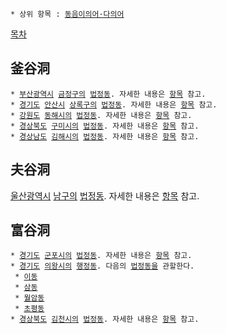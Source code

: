  * 상위 항목 : [[동음이의어·다의어]]

[[목차]]

== 釜谷洞 ==
 * [[부산광역시]] [[금정구]]의 [[법정동]]. 자세한 내용은 [[부곡동(부산)|항목]] 참고.
 * [[경기도]] [[안산시]] [[상록구]]의 [[법정동]]. 자세한 내용은 [[부곡동(안산)|항목]] 참고.
 * [[강원도]] [[동해시]]의 [[법정동]]. 자세한 내용은 [[부곡동(동해)|항목]] 참고.
 * [[경상북도]] [[구미시]]의 [[법정동]]. 자세한 내용은 [[부곡동(구미)|항목]] 참고.
 * [[경상남도]] [[김해시]]의 [[법정동]]. 자세한 내용은 [[부곡동(김해)|항목]] 참고.

== 夫谷洞 ==
[[울산광역시]] [[남구(울산)|남구]]의 [[법정동]]. 자세한 내용은 [[부곡동(울산)|항목]] 참고.

== 富谷洞 ==
 * [[경기도]] [[군포시]]의 [[법정동]]. 자세한 내용은 [[부곡동(군포)|항목]] 참고.
 * [[경기도]] [[의왕시]]의 [[행정동]]. 다음의 [[법정동]]을 관할한다.
  * [[이동]]
  * [[삼동#s.1|삼동]]
  * [[월암동]]
  * [[초평동]]
 * [[경상북도]] [[김천시]]의 [[법정동]]. 자세한 내용은 [[부곡동(김천)|항목]] 참고.
